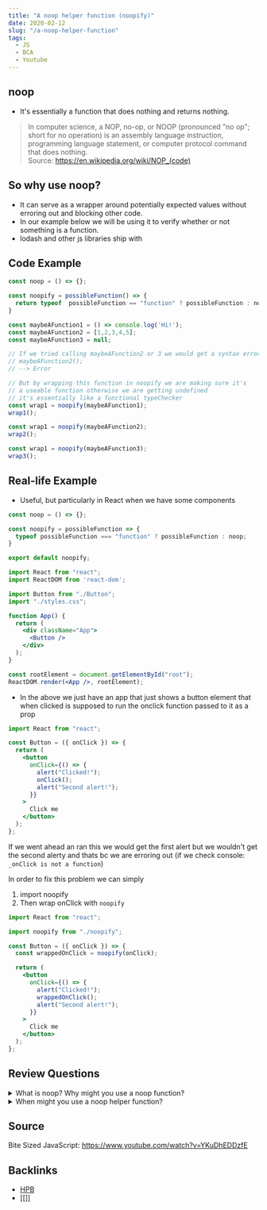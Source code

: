 ```yaml
---
title: "A noop helper function (noopify)"
date: 2020-02-12
slug: "/a-noop-helper-function"
tags:
  - JS
  - BCA
  - Youtube
---
```

## noop
- It's essentially a function that does nothing and returns nothing.
> In computer science, a NOP, no-op, or NOOP (pronounced "no op"; short for no operation) is an assembly language instruction, programming language statement, or computer protocol command that does nothing.  
> Source: https://en.wikipedia.org/wiki/NOP_(code)

## So why use noop?
- It can serve as a wrapper around potentially expected values without erroring out and blocking other code.
- In our example below we will be using it to verify whether or not something is a function.
- lodash and other js libraries ship with 

## Code Example
```javascript
const noop = () => {};

const noopify = possibleFunction() => {
  return typeof  possibleFunction == "function" ? possibleFunction : noop;
}

const maybeAFunction1 = () => console.log('Hi!');
const maybeAFunction2 = [1,2,3,4,5];
const maybeAFunction3 = null;

// If we tried calling maybeAFunction2 or 3 we would get a syntax error
// maybeAFunction2();
// --> Error

// But by wrapping this function in noopify we are making sure it's
// a useable function otherwise we are getting undefined
// it's essentially like a functional typeChecker
const wrap1 = noopify(maybeAFunction1);
wrap1();

const wrap1 = noopify(maybeAFunction2);
wrap2();

const wrap1 = noopify(maybeAFunction3);
wrap3();

```

## Real-life Example
- Useful, but particularly in React when we have some components 

```jsx:title=src/noopify.js
const noop = () => {};

const noopify = possibleFunction => {
  typeof possibleFunction === "function" ? possibleFunction : noop;
}

export default noopify;
```

```jsx:title=src/index.jsx {10}
import React from "react";
import ReactDOM from 'react-dom';

import Button from "./Button";
import "./styles.css";

function App() {
  return (
    <div className="App">
      <Button />
    </div>
  );
}

const rootElement = document.getElementById("root");
ReactDOM.render(<App />, rootElement);
```
- In the above we just have an app that just shows a button element that when clicked is supposed to run the onclick function passed to it as a prop

```jsx:title=src/Button.jsx {8}
import React from "react";

const Button = ({ onClick }) => {
  return (
    <button
      onClick={() => {
        alert("Clicked!");
        onClick();
        alert("Second alert!");
      }}
    >
      Click me 
    </button>
  );
};
```
If we went ahead an ran this we would get the first alert but we wouldn't get the second alerty and thats bc we are erroring out (if we check console: `_onClick is not a function`)

In order to fix this problem we can simply 
1. import noopify
2. Then wrap onClick with `noopify`


```jsx:title=src/Button.jsx {3,6,12}
import React from "react";

import noopify from "./noopify";

const Button = ({ onClick }) => {
  const wrappedOnClick = noopify(onClick); 

  return (
    <button
      onClick={() => {
        alert("Clicked!");
        wrappedOnClick();
        alert("Second alert!");
      }}
    >
      Click me 
    </button>
  );
};
```

## Review Questions
<details>
    <summary>
      What is noop? Why might you use a noop function?
    </summary>
      <code>noop</code> is a function that does nothing and returns nothing.
</details>

<details>
    <summary>
    When might you use a noop helper function?
    </summary>
    You might use one to validate a type, to check to see if something is a function, but more frequently you might use it to avoid erroring-out or blocking other code if an expected value is undefined or null. For example, in React you might be expecting a function to be passed down as a prop to a child component that depends on it, but say the function somehow isn't passed down/isn't written or for whatever reason is passed down as <code>undefined</code> or <code>null</code>, <code>noop</code> provides a way to handle that possibility without blocking ensuing code.

</details>

## Source
Bite Sized JavaScript: https://www.youtube.com/watch?v=YKuDhEDDzfE

## Backlinks
- [HPB](../harry-potter-and-the-half-blood-prince)
- [[]]
